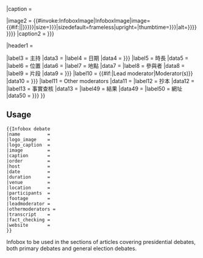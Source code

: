 {{Infobox
|above       = {{if empty | {{{event|}}} | {{{title|}}} | {{{name|}}} | {{{Event_Name|}}} | {{PAGENAMEBASE}} }}

|image       = {{#invoke:InfoboxImage|InfoboxImage|image={{{logo_image|}}}|size={{{logo_size|}}}|sizedefault=frameless|upright=1|alt={{{logo_alt|}}}}}
|caption     = {{{logo_caption|}}}

|image2      = {{#invoke:InfoboxImage|InfoboxImage|image={{#if:{{{image|}}}|{{{image}}}|{{{image_name|{{{Image_Name|}}}}}}}}|size={{{image_size|{{{Imagesize|}}}}}}|sizedefault=frameless|upright={{{image_upright|1.1}}}|thumbtime={{{thumbtime|{{{Thumb_Time|}}}}}}|alt={{{alt|{{{image_alt|{{{Image_Alt|}}}}}}}}}}}
|caption2    = {{{caption|{{{Image_Caption|}}} }}}

|header1     = {{{order|}}}

|label3      = 主持
|data3       = {{{host|}}}
|label4      = 日期
|data4       = {{{dates|{{{date|}}}}}}
|label5      = 時長
|data5       = {{{duration|}}}
|label6      = 位置
|data6       = {{{venue|}}}
|label7      = 地點
|data7       = {{{location|}}}
|label8      = 參與者
|data8       = {{{participants|}}}
|label9      = 片段
|data9       = {{{footage|{{{url|}}}}}}
|label10     = {{#if:{{{othermoderators|}}}|Lead moderator|Moderator(s)}}
|data10      = {{{moderator|{{{leadmoderator|}}}}}}
|label11     = Other moderators
|data11      = {{{othermoderators|}}}
|label12     = 抄本
|data12      = {{{transcript|}}}
|label13     = 事實查核
|data13      = {{{fact_checking|}}}
|label49     = 結果
|data49      = {{{result|}}} 
|label50     = 網址
|data50      = {{{website|{{{URL|}}} }}}
}}<noinclude>

==Usage==
<pre>
{{Infobox debate
|name          =
|logo_image    =
|logo_caption  =
|image         = 
|caption       = 
|order         = 
|host          =
|date          = 
|duration      =
|venue         = 
|location      = 
|participants  =
|footage       =
|leadmoderator = 
|othermoderators = 
|transcript    =
|fact_checking =
|website       =
}}
</pre>
Infobox to be used in the sections of articles covering presidential debates, both primary debates and general election debates.</noinclude>